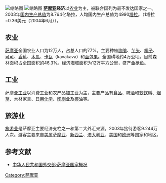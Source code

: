 [[File:Makeki_fou_-_Apia_market_-_Samoa_2009.jpg|缩略图]]
[[File:Samoa_Tourism_Office,_Apia,_2009.jpg|缩略图]]
'''[[萨摩亚|萨摩亚]]经济'''以[[农业|农业]]为主，被联合国列为最不发达国家之一。2003年[[国内生产总值|国内生产总值]]为8.764亿塔拉，人均国内生产总值为4990[[塔拉|塔拉]]。（1塔拉=0.36美元（2004年6月））。

== 农业 ==
[[萨摩亚|萨摩亚]]全国农业人口为12万人，占总人口的77%。主要种植[[咖啡|咖啡]]、[[芋头|芋头]]、[[椰子|椰子]]、[[可可|可可]]、[[香蕉|香蕉]]、[[木瓜|木瓜]]、[[卡瓦|卡瓦]]（kavakava）和[[面包果|面包果]]。全国耕地约4万公顷。目前森林面积占全国面积的46.3%。经济海域面积为12万平方公里，盛产[[金枪鱼|金枪鱼]]。

== 工业 ==
萨摩亚[[工业|工业]]以消费工业和农产品加工业为主，主要产品有[[食品|食品]]、[[啤酒|啤酒]]和[[软饮料|软饮料]]、[[烟草|烟草]]、木材家具、[[日用化学|日用化学]]、[[印刷业|印刷业]]及[[椰油|椰油]]等。

== 旅游业 ==

[[旅游业|旅游业]]是萨摩亚主要经济支柱之一和第二大外汇来源。2003年接待游客9.244万人次。游客主要来自[[美属萨摩亚|美属萨摩亚]]、[[新西兰|新西兰]]、[[澳大利亚|澳大利亚]]、[[美国|美国]]和[[欧洲|欧洲]]等国家和地区。

== 参考文献 ==
*[http://www.fmprc.gov.cn/chn/pds/gjhdq/gj/dyz/1206_18/ 中华人民共和国外交部·萨摩亚国家概况]
{{大洋洲题目|经济}}

[[Category:萨摩亚|Category:萨摩亚]]